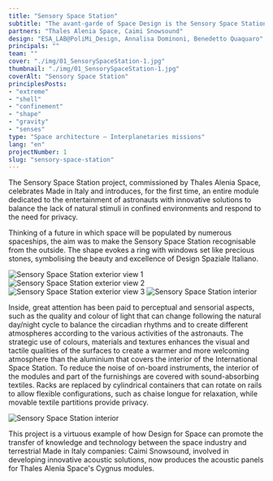 ```yaml
---
title: "Sensory Space Station"
subtitle: "The avant-garde of Space Design is the Sensory Space Station, which recreates natural stimuli through the quality of light, colour, shape, sound and materials."
partners: "Thales Alenia Space, Caimi Snowsound"
design: "ESA_LAB@PoliMi_Design, Annalisa Dominoni, Benedetto Quaquaro"
principals: ""
team: ""
cover: "./img/01_SensorySpaceStation-1.jpg"
thumbnail: "./img/01_SensorySpaceStation-1.jpg"
coverAlt: "Sensory Space Station"
principlesPosts: 
- "extreme" 
- "shell" 
- "confinement" 
- "shape" 
- "gravity"
- "senses"
type: "Space architecture — Interplanetaries missions"
lang: "en"
projectNumber: 1
slug: "sensory-space-station"
---
```



The Sensory Space Station project, commissioned by Thales Alenia Space, celebrates Made in Italy and introduces, for the first time, an entire module dedicated to the entertainment of astronauts with innovative solutions to balance the lack of natural stimuli in confined environments and respond to the need for privacy. 

Thinking of a future in which space will be populated by numerous spaceships, the aim was to make the Sensory Space Station recognisable from the outside. The shape evokes a ring with windows set like precious stones, symbolising the beauty and excellence of Design Spaziale Italiano.

<Image src={Image1} alt="Sensory Space Station exterior view 1" class=""/>
<Image src={Image2} alt="Sensory Space Station exterior view 2" class=""/>
<Image src={Image3} alt="Sensory Space Station exterior view 3" class=""/>
<Image src={Image4} alt="Sensory Space Station interior" class=""/>

Inside, great attention has been paid to perceptual and sensorial aspects, such as the quality and colour of light that can change following the natural day/night cycle to balance the circadian rhythms and to create different atmospheres according to the various activities of the astronauts. The strategic use of colours, materials and textures enhances the visual and tactile qualities of the surfaces to create a warmer and more welcoming atmosphere than the aluminium that covers the interior of the International Space Station. To reduce the noise of on-board instruments, the interior of the modules and part of the furnishings are covered with sound-absorbing textiles. Racks are replaced by cylindrical containers that can rotate on rails to allow flexible configurations, such as chaise longue for relaxation, while movable textile partitions provide privacy.

<div class="grid grid-cols-3 gap-3 py-6">
  <div class="col-start-2">
    <Image src={Image4} alt="Sensory Space Station interior" class=""/>
  </div>
</div>

This project is a virtuous example of how Design for Space can promote the transfer of knowledge and technology between the space industry and terrestrial Made in Italy companies: Caimi Snowsound, involved in developing innovative acoustic solutions, now produces the acoustic panels for Thales Alenia Space's Cygnus modules.